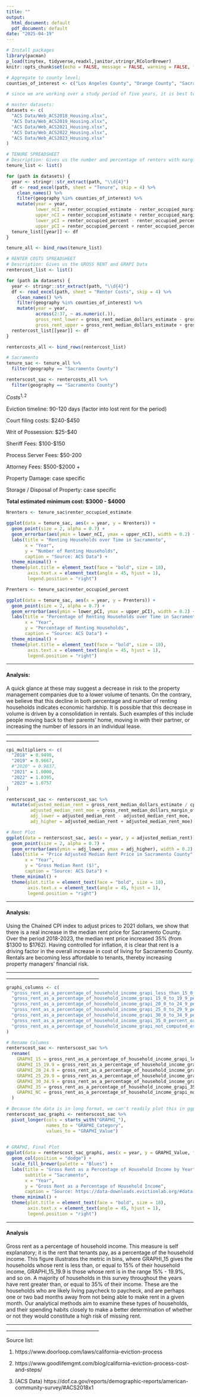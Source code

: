 ---
title: ""
output:
  html_document: default
  pdf_document: default
date: "2025-04-19"
---

```{r setup, include=FALSE}

# Install packages
library(pacman)
p_load(tinytex, tidyverse,readxl,janitor,stringr,RColorBrewer)
knitr::opts_chunk$set(echo = FALSE, message = FALSE, warning = FALSE, fig.width = 8, fig.height = 6, tidy = TRUE)

# Aggregate to county level; 
counties_of_interest <- c("Los Angeles County", "Orange County", "Sacramento County", "San Diego County", "San Francisco County", "Santa Cruz County")

# since we are working over a study period of five years, it is best to automate the process of importing the data

# master datasets: 
datasets <- c(
  "ACS Data/Web_ACS2018_Housing.xlsx",
  "ACS Data/Web_ACS2019_Housing.xlsx",
  "ACS Data/Web_ACS2021_Housing.xlsx",
  "ACS Data/Web_ACS2022_Housing.xlsx",
  "ACS Data/Web_ACS2023_Housing.xlsx"
)

# TENURE SPREADSHEET
# Description: Gives us the number and percentage of renters with margin of error
tenure_list <- list()

for (path in datasets) {
  year <- stringr::str_extract(path, "\\d{4}")
  df <- read_excel(path, sheet = "Tenure", skip = 4) %>%
    clean_names() %>%
    filter(geography %in% counties_of_interest) %>%
    mutate(year = year,
           lower_nCI = renter_occupied_estimate - renter_occupied_margin_of_error,
           upper_nCI = renter_occupied_estimate + renter_occupied_margin_of_error,
           lower_pCI = renter_occupied_percent - renter_occupied_percent_margin_of_error,
           upper_pCI = renter_occupied_percent + renter_occupied_percent_margin_of_error)
  tenure_list[[year]] <- df
}

tenure_all <- bind_rows(tenure_list)

# RENTER COSTS SPREADSHEET
# Description: Gives us the GROSS RENT and GRAPI Data 
rentercost_list <- list()

for (path in datasets) {
  year <- stringr::str_extract(path, "\\d{4}")
  df <- read_excel(path, sheet = "Renter Costs", skip = 4) %>%
    clean_names() %>%
    filter(geography %in% counties_of_interest) %>%
    mutate(year = year,
           across(2:37, ~ as.numeric(.)),
           gross_rent_lower = gross_rent_median_dollars_estimate - gross_rent_median_dollars_margin_of_error,
           gross_rent_upper = gross_rent_median_dollars_estimate + gross_rent_median_dollars_margin_of_error)
  rentercost_list[[year]] <- df
}

rentercosts_all <- bind_rows(rentercost_list)

# Sacramento
tenure_sac <- tenure_all %>% 
  filter(geography == "Sacramento County")

renterscost_sac <- rentercosts_all %>% 
  filter(geography == "Sacramento County")

```


$Costs^{1,2}$

Eviction timeline: 90-120 days (factor into lost rent for the period)

Court filing costs: \$240-\$450

Writ of Possession: \$25-\$40

Sheriff Fees: \$100-\$150

Process Server Fees: \$50-200

Attorney Fees: \$500-\$2000 +

Property Damage: case specific

Storage / Disposal of Property: case specific

**Total estimated minimum cost: $3000 - $4000**


```{r nRent, echo=FALSE}
Nrenters <- tenure_sac$renter_occupied_estimate

ggplot(data = tenure_sac, aes(x = year, y = Nrenters)) +
  geom_point(size = 2, alpha = 0.7) +
  geom_errorbar(aes(ymin = lower_nCI, ymax = upper_nCI), width = 0.2) + 
  labs(title = "Renting Households over Time in Sacramento",
       x = "Year",
       y = "Number of Renting Households",
       caption = "Source: ACS Data") +
  theme_minimal() +
  theme(plot.title = element_text(face = "bold", size = 18),
        axis.text.x = element_text(angle = 45, hjust = 1),
        legend.position = "right")

```


```{r pRent, echo=FALSE}
Prenters <- tenure_sac$renter_occupied_percent

ggplot(data = tenure_sac, aes(x = year, y = Prenters)) +
  geom_point(size = 2, alpha = 0.7) +
  geom_errorbar(aes(ymin = lower_pCI, ymax = upper_pCI), width = 0.2) + 
  labs(title = "Percentage of Renting Households over Time in Sacramento",
       x = "Year",
       y = "Percentage of Renting Households",
       caption = "Source: ACS Data") +
  theme_minimal() +
  theme(plot.title = element_text(face = "bold", size = 18),
        axis.text.x = element_text(angle = 45, hjust = 1),
        legend.position = "right")
```

_____________________________________________________________________________________________________________________
#### Analysis: 
A quick glance at these may suggest a decrease in risk to the property management companies due to a lower volume of tenants. On the contrary, we believe that this decline in both percentage and number of renting households indicates economic hardship. It is possible that this decrease in volume is driven by a consolidation in rentals. Such examples of this include people moving back to their parents' home, moving in with their partner, or increasing the number of lessors in an individual lease. 
_____________________________________________________________________________________________________________________


```{r MedianRent, echo=FALSE}
cpi_multipliers <- c(
  "2018" = 0.9498,
  "2019" = 0.9667,
  #"2020" = 0.9837,
  "2021" = 1.0000,
  "2022" = 1.0395,
  "2023" = 1.0757
)

renterscost_sac <- renterscost_sac %>% 
  mutate(adjusted_median_rent = gross_rent_median_dollars_estimate / cpi_multipliers[as.character(year)],
         adjusted_median_rent_moe = gross_rent_median_dollars_margin_of_error / cpi_multipliers[as.character(year)],
         adj_lower = adjusted_median_rent - adjusted_median_rent_moe,
         adj_higher = adjusted_median_rent + adjusted_median_rent_moe)

# Rent Plot
ggplot(data = renterscost_sac, aes(x = year, y = adjusted_median_rent)) +
  geom_point(size = 2, alpha = 0.7) +
  geom_errorbar(aes(ymin = adj_lower, ymax = adj_higher), width = 0.2) + 
  labs(title = "Price Adjusted Median Rent Price in Sacramento County",
       x = "Year",
       y = "Gross Median Rent ($)",
       caption = "Source: ACS Data") +
  theme_minimal() +
  theme(plot.title = element_text(face = "bold", size = 18),
        axis.text.x = element_text(angle = 45, hjust = 1),
        legend.position = "right")
```

_____________________________________________________________________________________________________________________
#### Analysis: 
Using the Chained CPI index to adjust prices to 2021 dollars, we show that there is a real increase in the median rent price for Sacramento County. Over the period 2018-2023, the median rent price increased 35% (from \$1300 to \$1762). Having controlled for inflation, it is clear that rent is a driving factor in the overall increase in cost of living for Sacramento County. Rentals are becoming less affordable to tenants, thereby increasing property managers' financial risk. 
_____________________________________________________________________________________________________________________



```{r GRAPHI, echo=FALSE}
graphi_columns <- c(
  "gross_rent_as_a_percentage_of_household_income_grapi_less_than_15_0_percent_estimate",
  "gross_rent_as_a_percentage_of_household_income_grapi_15_0_to_19_9_percent_estimate",
  "gross_rent_as_a_percentage_of_household_income_grapi_20_0_to_24_9_percent_estimate",
  "gross_rent_as_a_percentage_of_household_income_grapi_25_0_to_29_9_percent_estimate",
  "gross_rent_as_a_percentage_of_household_income_grapi_30_0_to_34_9_percent_estimate",
  "gross_rent_as_a_percentage_of_household_income_grapi_35_0_percent_or_more_estimate",
  "gross_rent_as_a_percentage_of_household_income_grapi_not_computed_estimate"
)

# Rename Columns
renterscost_sac <- renterscost_sac %>% 
  rename(
    GRAPHI_15 = gross_rent_as_a_percentage_of_household_income_grapi_less_than_15_0_percent_estimate,
    GRAPHI_15_19.9 = gross_rent_as_a_percentage_of_household_income_grapi_15_0_to_19_9_percent_estimate,
    GRAPHI_20_24.9 = gross_rent_as_a_percentage_of_household_income_grapi_20_0_to_24_9_percent_estimate,
    GRAPHI_25_29.9 = gross_rent_as_a_percentage_of_household_income_grapi_25_0_to_29_9_percent_estimate,
    GRAPHI_30_34.9 = gross_rent_as_a_percentage_of_household_income_grapi_30_0_to_34_9_percent_estimate,
    GRAPHI_35 = gross_rent_as_a_percentage_of_household_income_grapi_35_0_percent_or_more_estimate,
    GRAPHI_NC = gross_rent_as_a_percentage_of_household_income_grapi_not_computed_estimate
  )

# Because the data is in long format, we can't readily plot this in ggplot. 
renterscost_sac_graphi <- renterscost_sac %>% 
  pivot_longer(cols = starts_with("GRAPHI_"),
               names_to = "GRAPHI_Category",
               values_to = "GRAPHI_Value")
  

# GRAPHI, Final Plot
ggplot(data = renterscost_sac_graphi, aes(x = year, y = GRAPHI_Value, fill = GRAPHI_Category)) +
  geom_col(position = "dodge") +
  scale_fill_brewer(palette = "Blues") +
  labs(title = "Gross Rent as a Percentage of Household Income by Year",
       subtitle = "Sacramento",
       x = "Year",
       y = "Gross Rent as a Percentage of Household Income",
       caption = "Source: https://data-downloads.evictionlab.org/#data-for-analysis/") +
  theme_minimal() +
  theme(plot.title = element_text(face = "bold", size = 18),
        axis.text.x = element_text(angle = 45, hjust = 1),
        legend.position = "right")
```

_____________________________________________________________________________________________________________________
#### Analysis
Gross rent as a percentage of household income. This measure is self explanatory; it is the rent that tenants pay, as a percentage of the household income. 
This figure illustrates the metric in bins, where GRAPHI_15 gives the households whose rent is less than, or equal to 15% of their household income, GRAPHI_15_19.9 is those whose rent is in the range 15% - 19.9%, and so on. A majority of households in this survey throughout the years have rent greater than, or equal to 35% of their income. These are the households who are likely living paycheck to paycheck, and are perhaps one or two bad months away from not being able to make rent in a given month. 
Our analytical methods aim to examine these types of households, and their spending habits closely to make a better determination of whether or not they would constitute a high risk of missing rent. 
_____________________________________________________________________________________________________________________

Source list: 

1. https://www.doorloop.com/laws/california-eviction-process

2. https://www.goodlifemgmt.com/blog/california-eviction-process-cost-and-steps/

3. (ACS Data) https://dof.ca.gov/reports/demographic-reports/american-community-survey/#ACS2018x1




